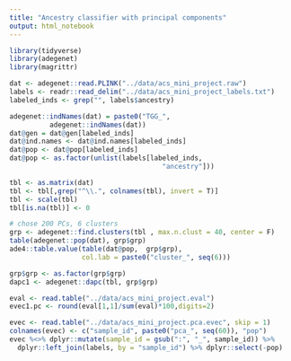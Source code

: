 ```yaml
---
title: "Ancestry classifier with principal components"
output: html_notebook
---
```


```r
library(tidyverse)
library(adegenet)
library(magrittr)

```


```r
dat <- adegenet::read.PLINK("../data/acs_mini_project.raw")
labels <- readr::read_delim("../data/acs_mini_project_labels.txt")
labeled_inds <- grep("", labels$ancestry)

adegenet::indNames(dat) = paste0("TGG_",
          adegenet::indNames(dat))
dat@gen = dat@gen[labeled_inds]
dat@ind.names <- dat@ind.names[labeled_inds]
dat@pop <- dat@pop[labeled_inds]
dat@pop <- as.factor(unlist(labels[labeled_inds,
                                      "ancestry"]))

tbl <- as.matrix(dat)
tbl <- tbl[,grep("^\\.", colnames(tbl), invert = T)]
tbl <- scale(tbl)
tbl[is.na(tbl)] <- 0

# chose 200 PCs, 6 clusters
grp <- adegenet::find.clusters(tbl , max.n.clust = 40, center = F)
table(adegenet::pop(dat), grp$grp)
ade4::table.value(table(dat@pop,  grp$grp),
                  col.lab = paste0("cluster_", seq(6)))

grp$grp <- as.factor(grp$grp)
dapc1 <- adegenet::dapc(tbl, grp$grp)
```

```r
eval <- read.table("../data/acs_mini_project.eval")
evec1.pc <- round(eval[1,1]/sum(eval)*100,digits=2)

evec <- read.table("../data/acs_mini_project.pca.evec", skip = 1)
colnames(evec) <- c("sample_id", paste0("pca_", seq(60)), "pop")
evec %<>% dplyr::mutate(sample_id = gsub(":", "_", sample_id)) %>% 
  dplyr::left_join(labels, by = "sample_id") %>% dplyr::select(-pop)
```

```r

```
